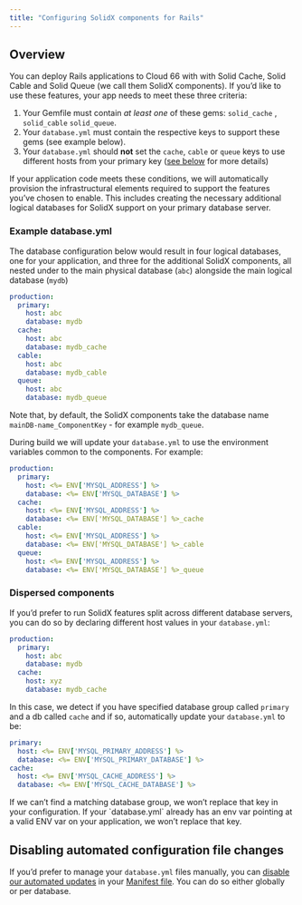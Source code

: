 ```yaml
---
title: "Configuring SolidX components for Rails"
---
```


## Overview

You can deploy Rails applications to Cloud 66 with with Solid Cache, Solid Cable and Solid Queue (we call them SolidX components). If you’d like to use these features, your app needs to meet these three criteria:

1. Your Gemfile must contain *at least one* of these gems: `solid_cache` , `solid_cable` `solid_queue`.
2. Your `database.yml` must contain the respective keys to support these gems (see example below).
3. Your `database.yml` should **not** set the `cache`, `cable` or `queue` keys to use different hosts from your primary key ([see below](#dispersed-components) for more details)

If your application code meets these conditions, we will automatically provision the infrastructural elements required to support the features you’ve chosen to enable. This includes creating the necessary additional logical databases for SolidX support on your primary database server.

### Example database.yml

The database configuration below would result in four logical databases, one for your application, and three for the additional SolidX components, all nested under to the main physical database (`abc`) alongside the main logical database (`mydb`)

```yaml
production:
  primary:
    host: abc
    database: mydb
  cache:
    host: abc
    database: mydb_cache
  cable:
    host: abc
    database: mydb_cable
  queue:
    host: abc
    database: mydb_queue
```

Note that, by default, the SolidX components take the database name `mainDB-name_ComponentKey` - for example `mydb_queue`. 

During build we will update your `database.yml` to use the environment variables common to the components. For example:

```yaml
production:
  primary:
    host: <%= ENV['MYSQL_ADDRESS'] %>
    database: <%= ENV['MYSQL_DATABASE'] %>
  cache:
    host: <%= ENV['MYSQL_ADDRESS'] %>
    database: <%= ENV['MYSQL_DATABASE'] %>_cache
  cable:
    host: <%= ENV['MYSQL_ADDRESS'] %>
    database: <%= ENV['MYSQL_DATABASE'] %>_cable
  queue:
    host: <%= ENV['MYSQL_ADDRESS'] %>
    database: <%= ENV['MYSQL_DATABASE'] %>_queue
```

### Dispersed components

If you’d prefer to run SolidX features split across different database servers, you can do so by declaring different host values in your `database.yml`:

```yaml
production:
  primary:
    host: abc
    database: mydb
  cache:
    host: xyz
    database: mydb_cache
```

In this case, we detect if you have specified database group called `primary` and a db called `cache` and if so, automatically update your `database.yml` to be:

```yaml
primary:
  host: <%= ENV['MYSQL_PRIMARY_ADDRESS'] %>
  database: <%= ENV['MYSQL_PRIMARY_DATABASE'] %>
cache:
  host: <%= ENV['MYSQL_CACHE_ADDRESS'] %>
  database: <%= ENV['MYSQL_CACHE_DATABASE'] %>
```

<Callout type="info" title="We don’t add env vars in some cases">
If we can’t find a matching database group, we won’t replace that key in your configuration. If your `database.yml` already has an env var pointing at a valid ENV var on your application, we won’t replace that key.
</Callout>

## Disabling automated configuration file changes

If you’d prefer to manage your `database.yml` files manually, you can [disable our automated updates](/docs/databases/tamper-with-yaml) in your [Manifest file](/docs/manifest/building-a-manifest-file). You can do so either globally or per database.